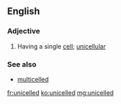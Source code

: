 ==English==

===Adjective===
{{en-adj}}

# {{context|of an organism}} Having a single [[cell]]; [[unicellular]]

===See also===
*[[multicelled]]

[[fr:unicelled]]
[[ko:unicelled]]
[[mg:unicelled]]